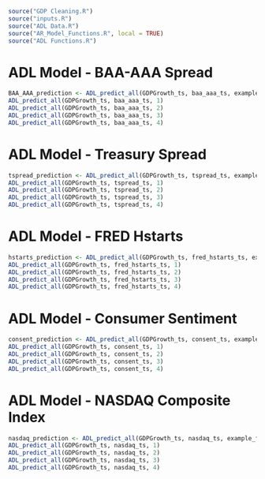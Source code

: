 
```r

source("GDP Cleaning.R")
source("inputs.R")
source("ADL Data.R")
source("AR_Model_Functions.R", local = TRUE)
source("ADL Functions.R")

```


# ADL Model - BAA-AAA Spread 

```r

BAA_AAA_prediction <- ADL_predict_all(GDPGrowth_ts, baa_aaa_ts, example_fhorizon)
ADL_predict_all(GDPGrowth_ts, baa_aaa_ts, 1)
ADL_predict_all(GDPGrowth_ts, baa_aaa_ts, 2)
ADL_predict_all(GDPGrowth_ts, baa_aaa_ts, 3)
ADL_predict_all(GDPGrowth_ts, baa_aaa_ts, 4)

```

# ADL Model - Treasury Spread 

```r

tspread_prediction <- ADL_predict_all(GDPGrowth_ts, tspread_ts, example_fhorizon)
ADL_predict_all(GDPGrowth_ts, tspread_ts, 1)
ADL_predict_all(GDPGrowth_ts, tspread_ts, 2)
ADL_predict_all(GDPGrowth_ts, tspread_ts, 3)
ADL_predict_all(GDPGrowth_ts, tspread_ts, 4)

```




# ADL Model - FRED Hstarts

```r

hstarts_prediction <- ADL_predict_all(GDPGrowth_ts, fred_hstarts_ts, example_fhorizon)
ADL_predict_all(GDPGrowth_ts, fred_hstarts_ts, 1)
ADL_predict_all(GDPGrowth_ts, fred_hstarts_ts, 2)
ADL_predict_all(GDPGrowth_ts, fred_hstarts_ts, 3)
ADL_predict_all(GDPGrowth_ts, fred_hstarts_ts, 4)

```



# ADL Model - Consumer Sentiment

```r

consent_prediction <- ADL_predict_all(GDPGrowth_ts, consent_ts, example_fhorizon)
ADL_predict_all(GDPGrowth_ts, consent_ts, 1)
ADL_predict_all(GDPGrowth_ts, consent_ts, 2)
ADL_predict_all(GDPGrowth_ts, consent_ts, 3)
ADL_predict_all(GDPGrowth_ts, consent_ts, 4)

```

# ADL Model - NASDAQ Composite Index 

```r

nasdaq_prediction <- ADL_predict_all(GDPGrowth_ts, nasdaq_ts, example_fhorizon)
ADL_predict_all(GDPGrowth_ts, nasdaq_ts, 1)
ADL_predict_all(GDPGrowth_ts, nasdaq_ts, 2)
ADL_predict_all(GDPGrowth_ts, nasdaq_ts, 3)
ADL_predict_all(GDPGrowth_ts, nasdaq_ts, 4)

```




